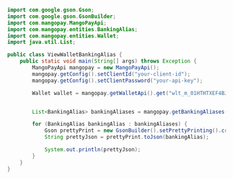   
```java Java 
import com.google.gson.Gson;
import com.google.gson.GsonBuilder;
import com.mangopay.MangoPayApi;
import com.mangopay.entities.BankingAlias;
import com.mangopay.entities.Wallet;
import java.util.List;

public class ViewWalletBankingAlias {
    public static void main(String[] args) throws Exception {
        MangoPayApi mangopay = new MangoPayApi();
        mangopay.getConfig().setClientId("your-client-id");
        mangopay.getConfig().setClientPassword("your-api-key");

        Wallet wallet = mangopay.getWalletApi().get("wlt_m_01HTHTXEF4BJCTKMXNWMSZ6KP5");


        List<BankingAlias> bankingAliases = mangopay.getBankingAliases().listForWallet(wallet.getId());

        for (BankingAlias bankingAlias : bankingAliases) {
            Gson prettyPrint = new GsonBuilder().setPrettyPrinting().create();
            String prettyJson = prettyPrint.toJson(bankingAlias);

            System.out.println(prettyJson);
        }
    }
}
```